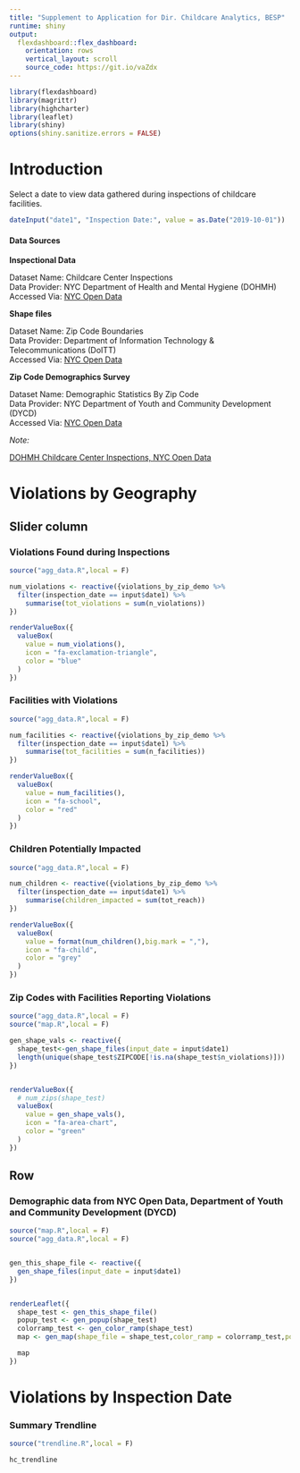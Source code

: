 ```yaml
---
title: "Supplement to Application for Dir. Childcare Analytics, BESP"
runtime: shiny
output:
  flexdashboard::flex_dashboard:
    orientation: rows
    vertical_layout: scroll
    source_code: https://git.io/vaZdx
---
```


```r
library(flexdashboard)
library(magrittr)
library(highcharter)
library(leaflet)
library(shiny)
options(shiny.sanitize.errors = FALSE)
```


# Introduction {.sidebar}

Select a date to view data gathered during inspections of childcare facilities.

```r
dateInput("date1", "Inspection Date:", value = as.Date("2019-10-01"))
```



#### Data Sources

**Inspectional Data** 

Dataset Name: Childcare Center Inspections  
Data Provider: NYC Department of Health and Mental Hygiene (DOHMH)   
Accessed Via: [NYC Open Data](https://data.cityofnewyork.us/Health/DOHMH-Childcare-Center-Inspections/dsg6-ifza/data)   

**Shape files**    

Dataset Name: Zip Code Boundaries   
Data Provider: Department of Information Technology & Telecommunications (DoITT)   
Accessed Via: [NYC Open Data](https://data.cityofnewyork.us/Business/Zip-Code-Boundaries/i8iw-xf4u/data?no_mobile=true)   

**Zip Code Demographics Survey**   

Dataset Name: Demographic Statistics By Zip Code    
Data Provider: NYC Department of Youth and Community Development (DYCD)   
Accessed Via: [NYC Open Data](https://data.cityofnewyork.us/City-Government/Demographic-Statistics-By-Zip-Code/kku6-nxdu)  

_Note:_  

[DOHMH Childcare Center Inspections, NYC Open Data](https://data.cityofnewyork.us/Health/DOHMH-Childcare-Center-Inspections/dsg6-ifza/data)

Violations by Geography
=======================================================================

## Slider column

### Violations Found during Inspections {.value-box}

```r
source("agg_data.R",local = F)

num_violations <- reactive({violations_by_zip_demo %>%
  filter(inspection_date == input$date1) %>%
    summarise(tot_violations = sum(n_violations))
})

renderValueBox({
  valueBox(
    value = num_violations(),
    icon = "fa-exclamation-triangle",
    color = "blue"
  )
})
```

### Facilities with Violations {.value-box}

```r
source("agg_data.R",local = F)

num_facilities <- reactive({violations_by_zip_demo %>%
  filter(inspection_date == input$date1) %>%
    summarise(tot_facilities = sum(n_facilities))
})

renderValueBox({
  valueBox(
    value = num_facilities(),
    icon = "fa-school",
    color = "red"
  )
})
```


### Children Potentially Impacted {.value-box}

```r
source("agg_data.R",local = F)

num_children <- reactive({violations_by_zip_demo %>%
  filter(inspection_date == input$date1) %>%
    summarise(children_impacted = sum(tot_reach))
})

renderValueBox({
  valueBox(
    value = format(num_children(),big.mark = ","),
    icon = "fa-child",
    color = "grey"
  )
})
```


### Zip Codes with Facilities Reporting Violations {.value-box}

```r
source("agg_data.R",local = F)
source("map.R",local = F)

gen_shape_vals <- reactive({
  shape_test<-gen_shape_files(input_date = input$date1)
  length(unique(shape_test$ZIPCODE[!is.na(shape_test$n_violations)]))
})


renderValueBox({  
  # num_zips(shape_test)
  valueBox(
    value = gen_shape_vals(),
    icon = "fa-area-chart",
    color = "green"
  )
})
```

Row
-----------------------------------------------------------------------

### Demographic data from NYC Open Data, Department of Youth and Community Development (DYCD)
```r
source("map.R",local = F)
source("agg_data.R",local = F)


gen_this_shape_file <- reactive({
  gen_shape_files(input_date = input$date1)
})


renderLeaflet({
  shape_test <- gen_this_shape_file()
  popup_test <- gen_popup(shape_test)
  colorramp_test <- gen_color_ramp(shape_test)
  map <- gen_map(shape_file = shape_test,color_ramp = colorramp_test,pop_up = popup_test)

  map
})

```


Violations by Inspection Date
=======================================================================

### Summary Trendline

```r
source("trendline.R",local = F)

hc_trendline
```


